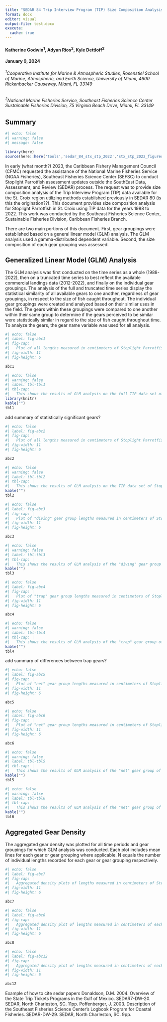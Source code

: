 ```yaml
---
title: "SEDAR 84 Trip Interview Program (TIP) Size Composition Analysis of Stoplight Parrotfish (Sparisoma viride) in St. Croix, US Caribbean, 1983-2022"
format: docx
editor: visual
output-file: test.docx
execute:
  cache: true
---
```


#### Katherine Godwin^1^, Adyan Rios^2^, Kyle Dettloff^2^

#### January 9, 2024

###### ^1^*Cooperative Institute for Marine & Atmospheric Studies, Rosenstiel School of Marine, Atmospheric, and Earth Science, University of Miami, 4600 Rickenbacker Causeway, Miami, FL 33149*

###### ^2^*National Marine Fisheries Service, Southeast Fisheries Science Center Sustainable Fisheries Division, 75 Virginia Beach Drive, Miami, FL 33149*

\newpage

## Summary

```r
#| echo: false
#| warning: false
#| message: false

library(here)
source(here::here('tools','sedar_84_stx_stp_2022','stx_stp_2022_figures.R'))


```

In early (what month?) 2023, the Caribbean Fishery Management Council (CFMC) requested the assistance of the National Marine Fisheries Service (NOAA Fisheries), Southeast Fisheries Science Center (SEFSC) to conduct Stoplight Parrotfish assessment updates outside the SouthEast Data, Assessment, and Review (SEDAR) process. The request was to provide size composition analysis of the Trip Interview Program (TIP) data available for the St. Croix region utilizing methods established previously in SEDAR 80 (is this the origination??). This document provides size composition analysis for Stoplight Parrotfish in St. Croix using TIP data for the years 1988 to 2022. This work was conducted by the Southeast Fisheries Science Center, Sustainable Fisheries Division, Caribbean Fisheries Branch.

There are two main portions of this document. First, gear groupings were established based on a general linear model (GLM) analysis. The GLM analysis used a gamma-distributed dependent variable. Second, the size composition of each gear grouping was assessed.

\newpage

## Generalized Linear Model (GLM) Analysis

The GLM analysis was first conducted on the time series as a whole (1988-2022), then on a truncated time series to best reflect the available commercial landings data (2012-2022), and finally on the individual gear groupings. The analysis of the full and truncated time series display the statistical similarity of all available gears to one another, regardless of gear groupings, in respect to the size of fish caught throughout. The individual gear groupings were created and analyzed based on their similar uses in the field. The gears within these groupings were compared to one another within their same group to determine if the gears perceived to be similar were statistically similar in regard to the size of fish caught throughout time. To analyze the gears, the gear name variable was used for all analysis.

```r
#| echo: false
#| label: fig-abc1
#| fig-cap: |
#|   Plot of all lengths measured in centimeters of Stoplight Parrotfish in St. Croix across time collected. Trend line is mapped across data, each point is color and shape specific to the gear it represents. 
#| fig-width: 11
#| fig-height: 6

abc1

```

\newpage

```r
#| echo: false
#| warning: false
#| label: tbl-tbl1
#| tbl-cap: |
#|   This shows the results of GLM analysis on the full TIP data set of Stoplight Parrotfish lengths in St. Croix. The column titled "group" indicates the group(s) that the gear can statistically be included in, and thus be statistically similar to the other gears grouped similarly. The "n" column indicates the number of unique lengths recorded for each gear. The "ID" column indicates the number of distinct trip ID's associated with each gear. The "Percentage" column inticates the percent(n_fish) of the total recorded fish lengths that are included within each gear. 
library(knitr)
kable("")
tbl1


```

add summary of statistically significant gears?

\newpage

```r
#| echo: false
#| label: fig-abc2
#| fig-cap: |
#|   Plot of all lengths measured in centimeters of Stoplight Parrotfish in St. Croix from 2012 to 2022. Trend line is mapped across data, each point is color and shape specific to the gear it represents. 
#| fig-width: 11
#| fig-height: 6

abc2

```

```r
#| echo: false
#| warning: false
#| label: tbl-tbl2
#| tbl-cap: |
#|   This shows the results of GLM analysis on the TIP data set of Stoplight Parrotfish lengths in St. Croix from 2012 to 2022. The column titled "group" indicates the group(s) that the gear can statistically be included in, and thus be statistically similar to the other gears grouped similarly. The "n" column indicates the number of unique lengths recorded for each gear. The "ID" column indicates the number of distinct trip ID's associated with each gear. The "Percentage" column inticates the percent(n_fish) of the total recorded fish lengths that are included within each gear. 
kable("")
tbl2

```

\newpage

```r
#| echo: false
#| label: fig-abc3
#| fig-cap: |
#|   Plot of "diving" gear group lengths measured in centimeters of Stoplight Parrotfish in St. Croix across time collected. Trend line is mapped across data, each point is color and shape specific to the gear it represents. No significant p values for time period or gears, further comparisons not needed.
#| fig-width: 11
#| fig-height: 6

abc3

```

```r
#| echo: false
#| warning: false
#| label: tbl-tbl3
#| tbl-cap: |
#|   This shows the results of GLM analysis of the "diving" gear group of Stoplight Parrotfish lengths in St. Croix. The column titled "group" indicates the group(s) that the gear can statistically be included in, and thus be statistically similar to the other gears grouped similarly. The "n" column indicates the number of unique lengths recorded for each gear. The "ID" column indicates the number of distinct trip ID's associated with each gear. The "Percentage" column inticates the percent(n_fish) of the total recorded fish lengths that are included within each gear. 
kable("")
tbl3

```

\newpage

```r
#| echo: false
#| label: fig-abc4
#| fig-cap: |
#|   Plot of "trap" gear group lengths measured in centimeters of Stoplight Parrotfish in St. Croix across time collected. Trend line is mapped across data, each point is color and shape specific to the gear it represents. 
#| fig-width: 11
#| fig-height: 6

abc4

```

```r
#| echo: false
#| warning: false
#| label: tbl-tbl4
#| tbl-cap: |
#|   This shows the results of GLM analysis of the "trap" gear group of Stoplight Parrotfish lengths in St. Croix. The column titled "group" indicates the group(s) that the gear can statistically be included in, and thus be statistically similar to the other gears grouped similarly. The "n" column indicates the number of unique lengths recorded for each gear. The "Percentage" column inticates the percent of the total(n) recorded fish lengths that are included within each gear. 
kable("")
tbl4

```

add summary of differences between trap gears? \newpage

```r
#| echo: false
#| label: fig-abc5
#| fig-cap: |
#|   Plot of "net" gear group lengths measured in centimeters of Stoplight Parrotfish in St. Croix across time collected. Trend line is mapped across data, each point is color and shape specific to the gear it represents.  
#| fig-width: 11
#| fig-height: 6

abc5

```

```r
#| echo: false
#| label: fig-abc6
#| fig-cap: |
#|   Plot of "net" gear group lengths measured in centimeters of Stoplight Parrotfish in St. Croix across time collected. Trend line is mapped across data, each point is color and shape specific to the gear it represents. This plot uses the LAND_GEAR_NAME variable, i.e. the gear name specific to the island. This variable shows the different mesh sizes used in the net gear grouping. No significant p values for time period or gears, further comparisons not needed.
#| fig-width: 11
#| fig-height: 6

abc6

```

```r
#| echo: false
#| warning: false
#| label: tbl-tbl5
#| tbl-cap: |
#|   This shows the results of GLM analysis of the "net" gear group of Stoplight Parrotfish lengths in St. Croix. The column titled "group" indicates the group(s) that the gear can statistically be included in, and thus be statistically similar to the other gears grouped similarly. The "n" column indicates the number of unique lengths recorded for each gear. The "Percentage" column inticates the percent of the total(n) recorded fish lengths that are included within each gear. 
kable("")
tbl5

```

```r
#| echo: false
#| warning: false
#| label: tbl-tbl6
#| tbl-cap: |
#|   This shows the results of GLM analysis of the "net" gear group of Stoplight Parrotfish lengths in St. Croix. The column titled "group" indicates the group(s) that the gear can statistically be included in, and thus be statistically similar to the other gears grouped similarly. The "n" column indicates the number of unique lengths recorded for each gear. The "Percentage" column inticates the percent of the total(n) recorded fish lengths that are included within each gear. This table uses the LAND_GEAR_NAME variable, i.e. the gear name specific to the island. This variable shows the different mesh sizes used in the net gear grouping.
kable("")
tbl6

```

\newpage

## Aggregated Gear Density

The aggregated gear density was plotted for all time periods and gear groupings for which GLM analysis was conducted. Each plot includes mean lines for each gear or gear grouping where applicable. N equals the number of individual lengths recorded for each gear or gear grouping respectively.

```r
#| echo: false
#| label: fig-abc7
#| fig-cap: |
#|   Aggregated density plots of lengths measured in centimeters of Stoplight Parrotfish in St. Croix grouped by assigned gear groupings. 
#| fig-width: 11
#| fig-height: 6

abc7

```

```r
#| echo: false
#| label: fig-abc8
#| fig-cap: |
#|   Aggregated density plot of lengths measured in centimeters of each gear within the "diving" gear group of Stoplight Parrotfish in St. Croix.
#| fig-width: 11
#| fig-height: 6

abc8

```


```r
#| echo: false
#| label: fig-abc12
#| fig-cap: |
#|   Aggregated density plot of lengths measured in centimeters of each gear within the "other" gear group of Stoplight Parrotfish in St. Croix.
#| fig-width: 11
#| fig-height: 6

abc12

```

\newpage

Example of how to cite sedar papers Donaldson, D.M. 2004. Overview of the State Trip Tickets Programs in the Gulf of Mexico. SEDAR7-DW-20. SEDAR, North Charleston, SC. 11pp. Poffenberger, J. 2003. Description of the Southeast Fisheries Science Center's Logbook Program for Coastal Fisheries. SEDAR-DW-29. SEDAR, North Charleston, SC. 9pp.
